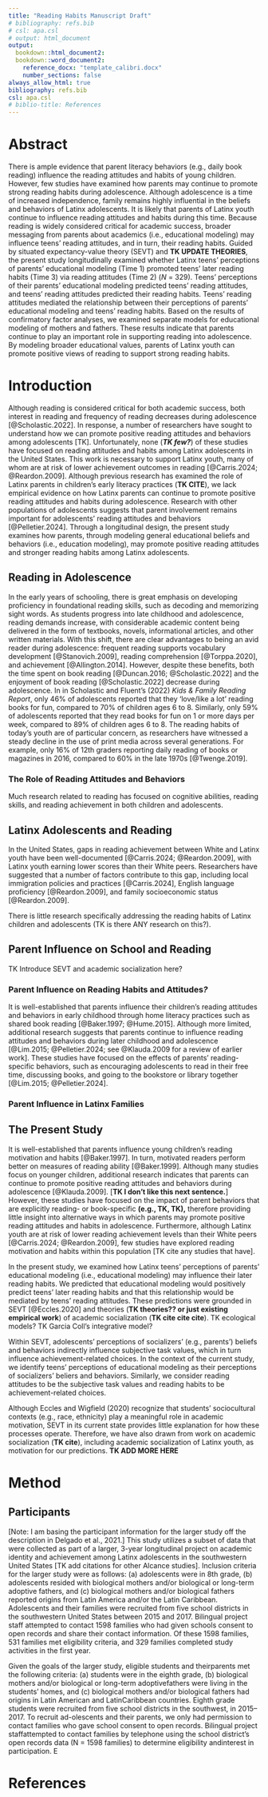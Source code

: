 ```yaml
---
title: "Reading Habits Manuscript Draft"
# bibliography: refs.bib
# csl: apa.csl
# output: html_document
output: 
  bookdown::html_document2:
  bookdown::word_document2:
    reference_docx: "template_calibri.docx"
    number_sections: false
always_allow_html: true
bibliography: refs.bib
csl: apa.csl
# biblio-title: References
---
```


# Abstract

There is ample evidence that parent literacy behaviors (e.g., daily book reading) influence the reading attitudes and habits of young children. However, few studies have examined how parents may continue to promote strong reading habits during adolescence. Although adolescence is a time of increased independence, family remains highly influential in the beliefs and behaviors of Latinx adolescents. It is likely that parents of Latinx youth continue to influence reading attitudes and habits during this time. Because reading is widely considered critical for academic success, broader messaging from parents about academics (i.e., educational modeling) may influence teens' reading attitudes, and in turn, their reading habits. Guided by situated expectancy-value theory (SEVT) and **TK UPDATE THEORIES**, the present study longitudinally examined whether Latinx teens' perceptions of parents' educational modeling (Time 1) promoted teens' later reading habits (Time 3) via reading attitudes (Time 2) (*N* = 329). Teens' perceptions of their parents' educational modeling predicted teens' reading attitudes, and teens' reading attitudes predicted their reading habits. Teens' reading attitudes mediated the relationship between their perceptions of parents' educational modeling and teens' reading habits. Based on the results of confirmatory factor analyses, we examined separate models for educational modeling of mothers and fathers. These results indicate that parents continue to play an important role in supporting reading into adolescence. By modeling broader educational values, parents of Latinx youth can promote positive views of reading to support strong reading habits.

# Introduction

Although reading is considered critical for both academic success, both interest in reading and frequency of reading decreases during adolescence [@Scholastic.2022]. In response, a number of researchers have sought to understand how we can promote positive reading attitudes and behaviors among adolescents [TK]. Unfortunately, none (***TK few?***) of these studies have focused on reading attitudes and habits among Latinx adolescents in the United States. This work is necessary to support Latinx youth, many of whom are at risk of lower achievement outcomes in reading [@Carris.2024; @Reardon.2009]. Although previous research has examined the role of Latinx parents in children's early literacy practices (**TK CITE**), we lack empirical evidence on how Latinx parents can continue to promote positive reading attitudes and habits during adolescence. Research with other populations of adolescents suggests that parent involvement remains important for adolescents' reading attitudes and behaviors [@Pelletier.2024]. Through a longitudinal design, the present study examines how parents, through modeling general educational beliefs and behaviors (i.e., education modeling), may promote positive reading attitudes and stronger reading habits among Latinx adolescents.

## Reading in Adolescence

In the early years of schooling, there is great emphasis on developing proficiency in foundational reading skills, such as decoding and memorizing sight words. As students progress into late childhood and adolescence, reading demands increase, with considerable academic content being delivered in the form of textbooks, novels, informational articles, and other written materials. With this shift, there are clear advantages to being an avid reader during adolescence: frequent reading supports vocabulary development [@Stanovich.2009], reading comprehension [@Torppa.2020], and achievement [@Allington.2014]. However, despite these benefits, both the time spent on book reading [@Duncan.2016; @Scholastic.2022] and the enjoyment of book reading [@Scholastic.2022] decrease during adolescence. In in Scholastic and Fluent's (2022) *Kids & Family Reading Report*, only 46% of adolescents reported that they 'love/like a lot' reading books for fun, compared to 70% of children ages 6 to 8. Similarly, only 59% of adolescents reported that they read books for fun on 1 or more days per week, compared to 89% of children ages 6 to 8. The reading habits of today's youth are of particular concern, as researchers have witnessed a steady decline in the use of print media across several generations. For example, only 16% of 12th graders reporting daily reading of books or magazines in 2016, compared to 60% in the late 1970s [@Twenge.2019].

### The Role of Reading Attitudes and Behaviors

Much research related to reading has focused on cognitive abilities, reading skills, and reading achievement in both children and adolescents.

## Latinx Adolescents and Reading

In the United States, gaps in reading achievement between White and Latinx youth have been well-documented [@Carris.2024; @Reardon.2009], with Latinx youth earning lower scores than their White peers. Researchers have suggested that a number of factors contribute to this gap, including local immigration policies and practices [@Carris.2024], English language proficiency [@Reardon.2009], and family socioeconomic status [@Reardon.2009].

There is little research specifically addressing the reading habits of Latinx children and adolescents (TK is there ANY research on this?).

## Parent Influence on School and Reading

TK Introduce SEVT and academic socialization here?

### Parent Influence on Reading Habits and Attitudes*?*

It is well-established that parents influence their children's reading attitudes and behaviors in early childhood through home literacy practices such as shared book reading [@Baker.1997; @Hume.2015]. Although more limited, additional research suggests that parents continue to influence reading attitudes and behaviors during later childhood and adolescence [@Lim.2015; @Pelletier.2024; see @Klauda.2009 for a review of earlier work]. These studies have focused on the effects of parents' reading-specific behaviors, such as encouraging adolescents to read in their free time, discussing books, and going to the bookstore or library together [@Lim.2015; @Pelletier.2024].

### Parent Influence in Latinx Families

## The Present Study

It is well-established that parents influence young children's reading motivation and habits [@Baker.1997]. In turn, motivated readers perform better on measures of reading ability [@Baker.1999]. Although many studies focus on younger children, additional research indicates that parents can continue to promote positive reading attitudes and behaviors during adolescence [@Klauda.2009]. [**TK I don't like this next sentence.**] However, these studies have focused on the impact of parent behaviors that are explicitly reading- or book-specific **(e.g., TK, TK),** therefore providing little insight into alternative ways in which parents may promote positive reading attitudes and habits in adolescence. Furthermore, although Latinx youth are at risk of lower reading achievement levels than their White peers [@Carris.2024; @Reardon.2009], few studies have explored reading motivation and habits within this population [TK cite any studies that have].

In the present study, we examined how Latinx teens' perceptions of parents' educational modeling (i.e., educational modeling) may influence their later reading habits. We predicted that educational modeling would positively predict teens' later reading habits and that this relationship would be mediated by teens' reading attitudes. These predictions were grounded in SEVT [@Eccles.2020] and theories (**TK theories?? or just existing empirical work**) of academic socialization (**TK cite cite cite**). TK ecological models? TK Garcia Coll's integrative model?

Within SEVT, adolescents' perceptions of socializers' (e.g., parents') beliefs and behaviors indirectly influence subjective task values, which in turn influence achievement-related choices. In the context of the current study, we identify teens' perceptions of educational modeling as their perceptions of socializers' beliers and behaviors. Similarly, we consider reading attitudes to be the subjective task values and reading habits to be achievement-related choices.

Although Eccles and Wigfield (2020) recognize that students' sociocultural contexts (e.g., race, ethnicity) play a meaningful role in academic motivation, SEVT in its current state provides little explanation for how these processes operate. Therefore, we have also drawn from work on academic socialization (**TK cite**), including academic socialization of Latinx youth, as motivation for our predictions. **TK ADD MORE HERE**

# Method

## Participants

[Note: I am basing the participant information for the larger study off the description in Delgado et al., 2021.] This study utilizes a subset of data that were collected as part of a larger, 3-year longitudinal project on academic identity and achievement among Latinx adolescents in the southwestern United States [TK add citations for other Alcance studies]. Inclusion criteria for the larger study were as follows: (a) adolescents were in 8th grade, (b) adolescents resided with biological mothers and/or biological or long-term adoptive fathers, and (c) biological mothers and/or biological fathers reported origins from Latin America and/or the Latin Caribbean. Adolescents and their families were recruited from five school districts in the southwestern United States between 2015 and 2017. Bilingual project staff attempted to contact 1598 families who had given schools consent to open records and share their contact information. Of these 1598 families, 531 families met eligibility criteria, and 329 families completed study activities in the first year.

Given the goals of the larger study, eligible students and theirparents met the following criteria: (a) students were in the eighth grade, (b) biological mothers and/or biological or long-term adoptivefathers were living in the students’ homes, and (c) biological mothers and/or biological fathers had origins in Latin American and LatinCaribbean countries. Eighth grade students were recruited from five school districts in the southwest, in 2015–2017. To recruit ad-olescents and their parents, we only had permission to contact families who gave school consent to open records. Bilingual project staffattempted to contact families by telephone using the school district’s open records data (N = 1598 families) to determine eligibility andinterest in participation. E

# References
